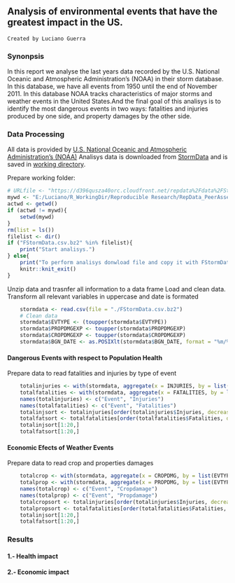 ## Analysis of environmental events that have the greatest impact in the US.
    Created by Luciano Guerra

### Synonpsis  

In this report we analyse the last years data recorded by the U.S. National Oceanic and Atmospheric Administration's (NOAA) in their storm database. In this database, we have all events from 1950 until the end of November 2011. In this database NOAA tracks characteristics of major storms and weather events in the United States.And the final goal of this analisys is to identify the most dangerous events in two ways: fatalities and injuries produced by one side, and property damages by the other side.

### Data Processing
All data is provided by  [U.S. National Oceanic and Atmospheric Administration's (NOAA)](https://www.noaa.gov)
Analisys data is downloaded from  [StormData](https://d396qusza40orc.cloudfront.net/repdata%2Fdata%2FStormData.csv.bz2)
and is saved in  [working directory](E:/Luciano/R_WorkingDir/Reproducible Research/RepData_PeerAssessment2").

Prepare working folder:
```r
# URLfile <- "https://d396qusza40orc.cloudfront.net/repdata%2Fdata%2FStormData.csv.bz2"
mywd <- "E:/Luciano/R_WorkingDir/Reproducible Research/RepData_PeerAssessment2"
actwd <- getwd()
if (actwd != mywd){
    setwd(mywd)
}
rm(list = ls())
filelist <- dir()
if ("FStormData.csv.bz2" %in% filelist){
    print("Start analisys.")
} else{
    print("To perform analisys donwload file and copy it with FStormData.bz2 name")
    knitr::knit_exit()
}
```
Unzip data and trasnfer all information to a data frame
Load and clean data. Transform all relevant variables in uppercase and date is formated
```r
    stormdata <- read.csv(file = "./FStormData.csv.bz2")
    # Clean data
    stormdata$EVTYPE <- (toupper(stormdata$EVTYPE))
    stormdata$PROPDMGEXP <- toupper(stormdata$PROPDMGEXP)
    stormdata$CROPDMGEXP <- toupper(stormdata$CROPDMGEXP)
    stormdata$BGN_DATE <- as.POSIXlt(stormdata$BGN_DATE, format = "%m/%d/%Y %H:%M:%S")
```
#### Dangerous Events with respect to Population Health
Prepare data to read fatalities and injuries by type of event
```r
    totalinjuries <- with(stormdata, aggregate(x = INJURIES, by = list(EVTYPE), FUN = sum))
    totalfatalities <- with(stormdata, aggregate(x = FATALITIES, by = list(EVTYPE), FUN = sum))
    names(totalinjuries) <- c("Event", "Injuries")
    names(totalfatalities) <- c("Event", "Fatalities")
    totalinjsort <- totalinjuries[order(totalinjuries$Injuries, decreasing = TRUE),]
    totalfatsort <- totalfatalities[order(totalfatalities$Fatalities, decreasing = TRUE),]
    totalinjsort[1:20,]
    totalfatsort[1:20,]
```

#### Economic Efects of Weather Events
Prepare data to read crop and properties damages
```r
    totalcrop <- with(stormdata, aggregate(x = CROPDMG, by = list(EVTYPE), FUN = sum))
    totalprop <- with(stormdata, aggregate(x = PROPDMG, by = list(EVTYPE), FUN = sum))
    names(totalcrop) <- c("Event", "Cropdamage")
    names(totalprop) <- c("Event", "Propdamage")
    totalcropsort <- totalinjuries[order(totalinjuries$Injuries, decreasing = TRUE),]
    totalpropsort <- totalfatalities[order(totalfatalities$Fatalities, decreasing = TRUE),]
    totalinjsort[1:20,]
    totalfatsort[1:20,]
```

### Results
####  1.- Health impact
####  2.- Economic impact